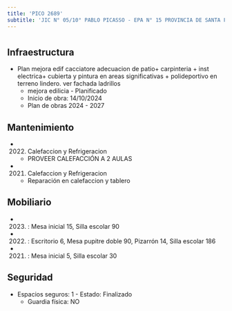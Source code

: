 ```yaml
---
title: 'PICO 2689'
subtitle: 'JIC N° 05/10° PABLO PICASSO - EPA N° 15 PROVINCIA DE SANTA FE - EPC N° 15 PROVINCIA DE SANTA FE'
---
```


#
## Infraestructura

* Plan mejora edif cacciatore adecuacion de patio+ carpinteria  + inst electrica+  cubierta y pintura en areas significativas + polideportivo en terreno lindero. ver fachada ladrillos 
    + mejora edilicia - Planificado 
    + Inicio de obra: 14/10/2024 
    + Plan de obras 2024 - 2027 






## Mantenimiento

*  (2022) Calefaccion y Refrigeracion 
    + PROVEER CALEFACCIÓN A 2 AULAS

*  (2021) Calefaccion y Refrigeracion 
    + Reparación en calefaccion y tablero





## Mobiliario

*  (2023) : Mesa inicial 15, Silla escolar 90 

*  (2022) : Escritorio 6, Mesa pupitre doble 90, Pizarrón 14, Silla escolar 186 

*  (2021) : Mesa inicial 5, Silla escolar 30 





## Seguridad

*  Espacios seguros: 1 - Estado: Finalizado 
    + Guardia física: NO




